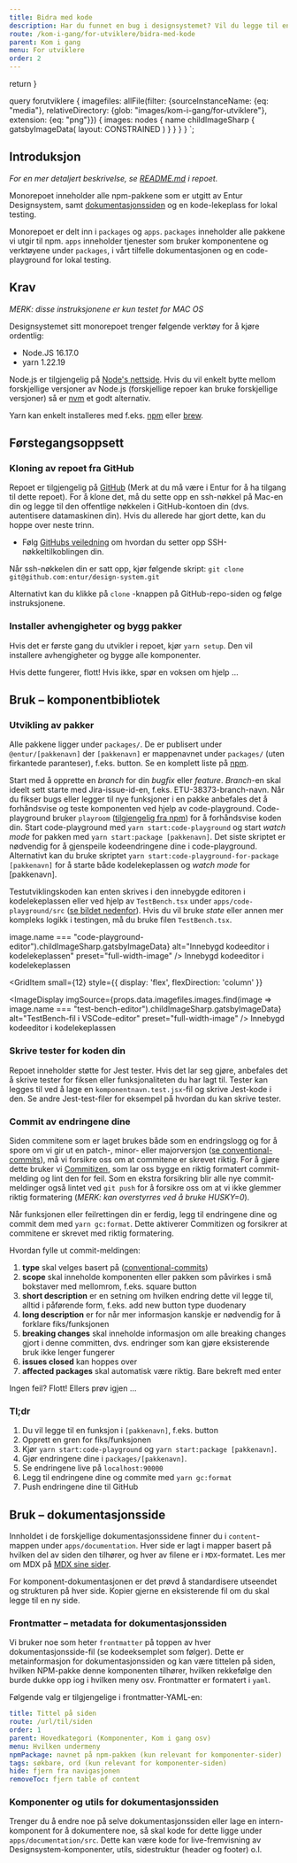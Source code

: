```yaml
---
title: Bidra med kode
description: Har du funnet en bug i designsystemet? Vil du legge til en ny feature eller fikse noe i dokumentasjonen? Eller kanskje bare utforske repoet? Da er dette guiden for deg.
route: /kom-i-gang/for-utviklere/bidra-med-kode
parent: Kom i gang
menu: For utviklere
order: 2
---
```



  return <SEO title={props.pageContext.frontmatter.title} description={props.pageContext.frontmatter.description} pathname={props.pageContext.frontmatter.route} />
}

query forutviklere {
  imagefiles: allFile(filter: {sourceInstanceName: {eq: "media"}, relativeDirectory: {glob: "images/kom-i-gang/for-utviklere"}, extension: {eq: "png"}}) {
    images: nodes {
      name
      childImageSharp {
         gatsbyImageData(
          layout: CONSTRAINED
        )
      }
    }
  }
}
`;

<PageHeader/>

## Introduksjon

_For en mer detaljert beskrivelse, se [README.md](https://github.com/entur/design-system#readme) i repoet._

Monorepoet inneholder alle npm-pakkene som er utgitt av Entur Designsystem, samt [dokumentasjonssiden](https://linje.entur.no) og en kode-lekeplass for lokal testing.

Monorepoet er delt inn i `packages` og `apps`. `packages` inneholder alle pakkene vi utgir til npm. `apps` inneholder tjenester som bruker komponentene og verktøyene under `packages`, i vårt tilfelle dokumentasjonen og en code-playground for lokal testing.

## Krav

_MERK: disse instruksjonene er kun testet for MAC OS_

Designsystemet sitt monorepoet trenger følgende verktøy for å kjøre ordentlig:

- Node.JS 16.17.0
- yarn 1.22.19

Node.js er tilgjengelig på [Node's nettside](https://nodejs.org/en/download). Hvis du vil enkelt bytte mellom forskjellige versjoner av Node.js (forskjellige repoer kan bruke forskjellige versjoner) så er [nvm](https://github.com/nvm-sh/nvm) et godt alternativ.

Yarn kan enkelt installeres med f.eks. [npm](https://classic.yarnpkg.com/lang/en/docs/install/#mac-stable) eller [brew](https://formulae.brew.sh/formula/yarn#default).

## Førstegangsoppsett

### Kloning av repoet fra GitHub

Repoet er tilgjengelig på [GitHub](https://github.com/entur/design-system) (Merk at du må være i Entur for å ha tilgang til dette repoet). For å klone det, må du sette opp en ssh-nøkkel på Mac-en din og legge til den offentlige nøkkelen i GitHub-kontoen din (dvs. autentisere datamaskinen din). Hvis du allerede har gjort dette, kan du hoppe over neste trinn.

- Følg [GitHubs veiledning](https://docs.github.com/en/authentication/connecting-to-github-with-ssh) om hvordan du setter opp SSH-nøkkeltilkoblingen din.

Når ssh-nøkkelen din er satt opp, kjør følgende skript:
`git clone git@github.com:entur/design-system.git`

Alternativt kan du klikke på `clone` -knappen på GitHub-repo-siden og følge instruksjonene.

### Installer avhengigheter og bygg pakker

Hvis det er første gang du utvikler i repoet, kjør `yarn setup`. Den vil installere avhengigheter og bygge alle komponenter.

Hvis dette fungerer, flott! Hvis ikke, spør en voksen om hjelp …

## Bruk – komponentbibliotek

### Utvikling av pakker

Alle pakkene ligger under `packages/`. De er publisert under `@entur/[pakkenavn]` der `[pakkenavn]` er mappenavnet under `packages/` (uten firkantede paranteser), f.eks. button. Se en komplett liste på [npm](https://www.npmjs.com/org/entur).

Start med å opprette en _branch_ for din _bugfix_ eller _feature_. _Branch_-en skal ideelt sett starte med Jira-issue-id-en, f.eks. ETU-38373-branch-navn. Når du fikser bugs eller legger til nye funksjoner i en pakke anbefales det å forhåndsvise og teste komponenten ved hjelp av code-playground. Code-playground bruker `playroom` ([tilgjengelig fra npm](https://www.npmjs.com/package/playroom)) for å forhåndsvise koden din. Start code-playground med `yarn start:code-playground` og start _watch mode_ for pakken med `yarn start:package [pakkenavn]`. Det siste skriptet er nødvendig for å gjenspeile kodeendringene dine i code-playground. Alternativt kan du bruke skriptet `yarn start:code-playground-for-package [pakkenavn]` for å starte både kodelekeplassen og _watch mode_ for [pakkenavn].

Testutviklingskoden kan enten skrives i den innebygde editoren i kodelekeplassen eller ved hjelp av `TestBench.tsx` under `apps/code-playground/src` ([se bildet nedenfor](#editor-images)). Hvis du vil bruke _state_ eller annen mer kompleks logikk i testingen, må du bruke filen `TestBench.tsx`.

<GridContainer spacing="large">
  <GridItem
    small={12}
    style={{ display: 'flex', flexDirection: 'column' }}
  >
  <ImageDisplay
    imgSource={props.data.imagefiles.images.find(image => image.name === "code-playground-editor").childImageSharp.gatsbyImageData}
    alt="Innebygd kodeeditor i kodelekeplassen"
    preset="full-width-image"
  />
    <Label as="p">Innebygd kodeeditor i kodelekeplassen</Label>
  </GridItem>

  <GridItem
    small={12}
    style={{ display: 'flex', flexDirection: 'column' }}
  >
  <ImageDisplay
    imgSource={props.data.imagefiles.images.find(image => image.name === "test-bench-editor").childImageSharp.gatsbyImageData}
    alt="TestBench-fil i VSCode-editor"
    preset="full-width-image"
  />
    <Label as="p">Innebygd kodeeditor i kodelekeplassen</Label>
  </GridItem>
</GridContainer>

### Skrive tester for koden din

Repoet inneholder støtte for Jest tester. Hvis det lar seg gjøre, anbefales det å skrive tester for fiksen eller funksjonaliteten du har lagt til. Tester kan legges til ved å lage en `komponentnavn.test.jsx`-fil og skrive Jest-kode i den. Se andre Jest-test-filer for eksempel på hvordan du kan skrive tester.

### Commit av endringene dine

Siden commitene som er laget brukes både som en endringslogg og for å spore om vi gir ut en patch-, minor- eller majorversjon ([se conventional-commits](https://www.conventionalcommits.org/en/v1.0.0/)), må vi forsikre oss om at commitene er skrevet riktig. For å gjøre dette bruker vi [Commitizen](https://github.com/commitizen/cz-cli), som lar oss bygge en riktig formatert commit-melding og lint den for feil. Som en ekstra forsikring blir alle nye commit-meldinger også lintet ved `git push` for å forsikre oss om at vi ikke glemmer riktig formatering (_MERK: kan overstyrres ved å bruke HUSKY=0_).

Når funksjonen eller feilrettingen din er ferdig, legg til endringene dine og commit dem med `yarn gc:format`. Dette aktiverer Commitizen og forsikrer at commitene er skrevet med riktig formatering.

Hvordan fylle ut commit-meldingen:

1. **type** skal velges basert på ([conventional-commits](https://www.conventionalcommits.org/en/v1.0.0/))
2. **scope** skal inneholde komponenten eller pakken som påvirkes i små bokstaver med mellomrom, f.eks. square button
3. **short description** er en setning om hvilken endring dette vil legge til, alltid i påførende form, f.eks. add new button type duodenary
4. **long description** er for når mer informasjon kanskje er nødvendig for å forklare fiks/funksjonen
5. **breaking changes** skal inneholde informasjon om alle breaking changes gjort i denne committen, dvs. endringer som kan gjøre eksisterende bruk ikke lenger fungerer
6. **issues closed** kan hoppes over
7. **affected packages** skal automatisk være riktig. Bare bekreft med enter

Ingen feil? Flott! Ellers prøv igjen …

### Tl;dr

1. Du vil legge til en funksjon i `[pakkenavn]`, f.eks. button
2. Opprett en gren for fiks/funksjonen
3. Kjør `yarn start:code-playground` og `yarn start:package [pakkenavn]`.
4. Gjør endringene dine i `packages/[pakkenavn]`.
5. Se endringene live på `localhost:90000`
6. Legg til endringene dine og commite med `yarn gc:format`
7. Push endringene dine til GitHub

## Bruk – dokumentasjonsside

Innholdet i de forskjellige dokumentasjonssidene finner du i `content`-mappen under `apps/documentation`. Hver side er lagt i mapper basert på hvilken del
av siden den tilhører, og hver av filene er i `MDX`-formatet. Les mer om MDX på [MDX sine sider](https://mdxjs.com/).

For komponent-dokumentasjonen er det prøvd å standardisere utseendet og strukturen på hver side. Kopier gjerne en eksisterende fil om du skal legge til en ny side.

### Frontmatter – metadata for dokumentasjonssiden

Vi bruker noe som heter `frontmatter` på toppen av hver dokumentasjonsside-fil (se kodeeksemplet som følger). Dette er metainformasjon for dokumentasjonssiden og kan være
tittelen på siden, hvilken NPM-pakke denne komponenten tilhører, hvilken rekkefølge den burde dukke opp iog i hvilken meny osv. Frontmatter er formatert i `yaml`.

Følgende valg er tilgjengelige i frontmatter-YAML-en:

```yaml
title: Tittel på siden
route: /url/til/siden
order: 1
parent: Hovedkategori (Komponenter, Kom i gang osv)
menu: Hvilken undermeny
npmPackage: navnet på npm-pakken (kun relevant for komponenter-sider)
tags: søkbare, ord (kun relevant for komponenter-siden)
hide: fjern fra navigasjonen
removeToc: fjern table of content
```

### Komponenter og utils for dokumentasjonssiden

Trenger du å endre noe på selve dokumentasjonssiden eller lage en intern-komponent for å dokumentere noe, så skal kode for dette ligge under `apps/documentation/src`.
Dette kan være kode for live-fremvisning av Designsystem-komponenter, utils, sidestruktur (header og footer) o.l.
